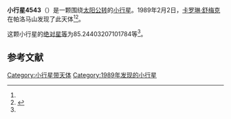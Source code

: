{{Infobox planet
| bgcolour = #FFFFC0
| name = 4543 Phoinix
| symbol = 
| image = 
| caption = 
| discovery = yes
| discovery_ref = 
| discoverer = [[卡罗琳·舒梅克|卡罗琳·舒梅克]]
| discovery_site = [[帕洛马山|帕洛马山]] 
| discovered = 1989年2月2日
| designations = yes
| mp_name = 
| named_after = 
| alt_names = 1989 CQ1/ 1930 DN / 1977 AP1
| mp_category = [[特洛伊小行星|特洛伊小行星]]
| orbit_ref = <ref name="a">[http://ssd.jpl.nasa.gov/sbdb.cgi?sstr=4543 4543 Phoinix] {{Wayback|url=http://ssd.jpl.nasa.gov/sbdb.cgi?sstr=4543 |date=20210116101100 }}，小行星數據庫瀏覽器（JPL Small-Body Database Browser）－[[美国国家航空航天局|美国国家航空航天局]]喷气推进实验室</ref>
| epoch = 2456400.5 (2013年4月18日更新)
| aphelion = {{convert|5.610157482719335|AU|km|3|abbr=on|lk=out}}
| perihelion = {{convert|4.61386340917054|AU|km|3|abbr=on}}
| semimajor = {{convert|5.112010445944938|AU|km|3|abbr=on}}
| eccentricity = 0.097446404
| period = 4221.686948 [[日|日]]<br />11.56[[儒略年|儒略年]]
| avg_speed = 
| inclination = 14.71685598590902
| asc_node = 325.4274798770866
| mean_anomaly = 
| arg_peri = 85.24403207101784
| satellites = 
| physical_characteristics = yes
| dimensions = 
| mass = 
| density = 
| surface_grav = 
| escape_velocity = 
| sidereal_day = 
| axial_tilt = 
| pole_ecliptic_lat = 
| pole_ecliptic_lon = 
| albedo = 
| temperatures= 
| temp_name1 = 
| mean_temp_1 = 
| max_temp_1 = 
| temp_name2 = 
| max_temp_2 = 
| spectral_type = 
| abs_magnitude = 85.24403207101784
}}

'''小行星4543'''（{{lang-en|4543 Phoinix}}）是一颗围绕[[太阳|太阳]][[公转|公转]]的[[小行星|小行星]]。1989年2月2日，[[卡罗琳·舒梅克|卡罗琳·舒梅克]]在帕洛马山发现了此天体<ref name="a" /><ref>{{cite news|title=小行星列表|url=http://cfa-www.harvard.edu/iau/lists/NumberedMPs.txt|accessdate=2013-07-08|newspaper=哈佛大学|archive-date=2008-05-17|archive-url=https://web.archive.org/web/20080517010638/http://cfa-www.harvard.edu/iau/lists/NumberedMPs.txt|dead-url=no}}</ref>。

这颗小行星的[[绝对星等|绝对星等]]为85.24403207101784等<ref name="a" />。

==参考文献==
{{reflist}}
{{Minor Planet Number|[[小行星4542|小行星4542]]|[[小行星4544|小行星4544]]}}

{{小天体}}

[[Category:小行星带天体|Category:小行星带天体]]
[[Category:1989年发现的小行星|Category:1989年发现的小行星]]

{{asteroid-stub}}